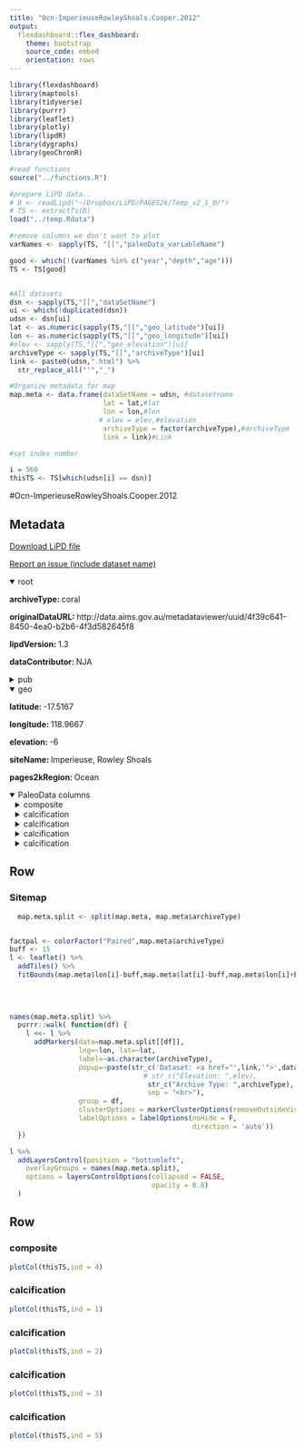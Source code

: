 ```yaml
---
title: "Ocn-ImperieuseRowleyShoals.Cooper.2012"
output: 
  flexdashboard::flex_dashboard:
    theme: bootstrap
    source_code: embed
    orientation: rows
---
```


```r
library(flexdashboard)
library(maptools)
library(tidyverse)
library(purrr)
library(leaflet)
library(plotly)
library(lipdR)
library(dygraphs)
library(geoChronR)

#read functions
source("../functions.R")

#prepare LiPD data..
# D <- readLipd("~/Dropbox/LiPD/PAGES2k/Temp_v2_1_0/")
# TS <- extractTs(D)
load("../temp.Rdata")

#remove columns we don't want to plot
varNames <- sapply(TS, "[[","paleoData_variableName")

good <- which(!(varNames %in% c("year","depth","age")))
TS <- TS[good]


#All datasets
dsn <- sapply(TS,"[[","dataSetName")
ui <- which(!duplicated(dsn))
udsn <- dsn[ui]
lat <- as.numeric(sapply(TS,"[[","geo_latitude")[ui])
lon <- as.numeric(sapply(TS,"[[","geo_longitude")[ui])
#elev <- sapply(TS,"[[","geo_elevation")[ui]
archiveType <- sapply(TS,"[[","archiveType")[ui]
link <- paste0(udsn,".html") %>% 
  str_replace_all("'","_")

#Organize metadata for map
map.meta <- data.frame(dataSetName = udsn, #datasetname
                       lat = lat,#lat
                       lon = lon,#lon
                      # elev = elev,#elevation
                       archiveType = factor(archiveType),#archiveType
                       link = link)#Link

#set index number

i = 560
thisTS <- TS[which(udsn[i] == dsn)]
```
#Ocn-ImperieuseRowleyShoals.Cooper.2012

Metadata {.sidebar}
-------------------------------------
[Download LiPD file](Ocn-ImperieuseRowleyShoals.Cooper.2012.lpd)
            

[Report an issue (include dataset name)](https://github.com/nickmckay/LiPDverse/issues)

<details open style="margin-left: 0px">
<summary>root</summary>
<p style="margin-left: 0px"><strong>archiveType: </strong>coral
<p style="margin-left: 0px"><strong>originalDataURL: </strong>http://data.aims.gov.au/metadataviewer/uuid/4f39c641-8450-4ea0-b2b6-4f3d582645f8
<p style="margin-left: 0px"><strong>lipdVersion: </strong>1.3
<p style="margin-left: 0px"><strong>dataContributor: </strong>NJA
</details>
<details>
<summary>pub</summary>
<details style="margin-left: 10px">
<summary>pub1</summary>
<p style="margin-left: 10px"><strong>author: </strong>Cooper, T. F.;O'Leary, R. A.;Lough, J. M.
<p style="margin-left: 10px"><strong>citeKey: </strong>cooper2012growthofwesternaustralian
<p style="margin-left: 10px"><strong>journal: </strong>Science
<p style="margin-left: 10px"><strong>volume: </strong>335
<p style="margin-left: 10px"><strong>pages: </strong>593-596
<p style="margin-left: 10px"><strong>pubYear: </strong>2012
<p style="margin-left: 10px"><strong>title: </strong>Growth of Western Australian Corals in the Anthropocene
<p style="margin-left: 10px"><strong>DOI: </strong>10.1126/science.1214570
</details>
<details style="margin-left: 10px">
<summary>pub2</summary>
<p style="margin-left: 10px"><strong>author: </strong>Cooper, T.F.
<p style="margin-left: 10px"><strong>citeKey: </strong>cooper0thisstudyDataCitation
<p style="margin-left: 10px"><strong>title: </strong>This study
</details>
</details>
<details open style="margin-left: 0px">
<summary>geo</summary>
<p style="margin-left: 0px"><strong>latitude: </strong>-17.5167
<p style="margin-left: 0px"><strong>longitude: </strong>118.9667
<p style="margin-left: 0px"><strong>elevation: </strong>-6
<p style="margin-left: 0px"><strong>siteName: </strong>Imperieuse, Rowley Shoals
<p style="margin-left: 0px"><strong>pages2kRegion: </strong>Ocean
</details>
<details open>
<summary>PaleoData columns</summary>
<details style="margin-left: 10px">
<summary>composite</summary>
<p style="margin-left: 10px"><strong>TSid: </strong>LPD24dd89b2
<p style="margin-left: 10px"><strong>variableName: </strong>composite
<p style="margin-left: 10px"><strong>units: </strong>percent
<p style="margin-left: 10px"><strong>description: </strong>composite of individual samples, after standardization
<p style="margin-left: 10px"><strong>useInGlobalTemperatureAnalysis: </strong>TRUE
<details>
<summary>interpretation</summary>
<details style="margin-left: 20px">
<summary>1</summary>
<p style="margin-left: 20px"><strong>interpDirection: </strong>positive
<p style="margin-left: 20px"><strong>scope: </strong>climate
<p style="margin-left: 20px"><strong>seasonality: </strong>1 2 3 4 5 6 7 8 9 10 11 12
<p style="margin-left: 20px"><strong>variable: </strong>T
<p style="margin-left: 20px"><strong>variableDetail: </strong>sea@surface
</details>
</details>
</details>
<details style="margin-left: 10px">
<summary>calcification</summary>
<p style="margin-left: 10px"><strong>TSid: </strong>LPD70878a8b
<p style="margin-left: 10px"><strong>variableName: </strong>calcification
<p style="margin-left: 10px"><strong>units: </strong>g/cm/yr
<p style="margin-left: 10px"><strong>description: </strong>calcification rate measurements from individual samples
<p style="margin-left: 10px"><strong>useInGlobalTemperatureAnalysis: </strong>FALSE
</details>
<details style="margin-left: 10px">
<summary>calcification</summary>
<p style="margin-left: 10px"><strong>TSid: </strong>LPDfc71e6bc
<p style="margin-left: 10px"><strong>variableName: </strong>calcification
<p style="margin-left: 10px"><strong>units: </strong>g/cm/yr
<p style="margin-left: 10px"><strong>description: </strong>calcification rate measurements from individual samples
<p style="margin-left: 10px"><strong>useInGlobalTemperatureAnalysis: </strong>FALSE
</details>
<details style="margin-left: 10px">
<summary>calcification</summary>
<p style="margin-left: 10px"><strong>TSid: </strong>LPDc95b8887
<p style="margin-left: 10px"><strong>variableName: </strong>calcification
<p style="margin-left: 10px"><strong>units: </strong>g/cm/yr
<p style="margin-left: 10px"><strong>description: </strong>calcification rate measurements from individual samples
<p style="margin-left: 10px"><strong>useInGlobalTemperatureAnalysis: </strong>FALSE
</details>
<details style="margin-left: 10px">
<summary>calcification</summary>
<p style="margin-left: 10px"><strong>TSid: </strong>LPD7311e829
<p style="margin-left: 10px"><strong>variableName: </strong>calcification
<p style="margin-left: 10px"><strong>units: </strong>g/cm/yr
<p style="margin-left: 10px"><strong>description: </strong>calcification rate measurements from individual samples
<p style="margin-left: 10px"><strong>useInGlobalTemperatureAnalysis: </strong>FALSE
</details>

Row
-----------------------------------------------------------------------

### Sitemap

```r
  map.meta.split <- split(map.meta, map.meta$archiveType)


factpal <- colorFactor("Paired",map.meta$archiveType)
buff <- 15
l <- leaflet() %>% 
  addTiles() %>% 
  fitBounds(map.meta$lon[i]-buff,map.meta$lat[i]-buff,map.meta$lon[i]+buff,map.meta$lat[i]+buff)
  

  
  
names(map.meta.split) %>%
  purrr::walk( function(df) {
    l <<- l %>%
      addMarkers(data=map.meta.split[[df]],
                 lng=~lon, lat=~lat,
                 label=~as.character(archiveType),
                 popup=~paste(str_c('Dataset: <a href="',link,'">',dataSetName,'</a>'),
                                 # str_c("Elevation: ",elev),
                                  str_c("Archive Type: ",archiveType),
                                  sep = "<br>"),
                 group = df,
                 clusterOptions = markerClusterOptions(removeOutsideVisibleBounds = F),
                 labelOptions = labelOptions(noHide = F,
                                             direction = 'auto'))
  })

l %>%
  addLayersControl(position = "bottomleft",
    overlayGroups = names(map.meta.split),
    options = layersControlOptions(collapsed = FALSE,
                                   opacity = 0.8)
  )
```

Row {.tabset .tabset-fade}
-----------------------------------------------------------------------

### composite
```r
plotCol(thisTS,ind = 4)
```

### calcification
```r
plotCol(thisTS,ind = 1)
```

### calcification
```r
plotCol(thisTS,ind = 2)
```

### calcification
```r
plotCol(thisTS,ind = 3)
```

### calcification
```r
plotCol(thisTS,ind = 5)
```
